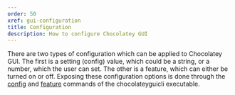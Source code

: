 ```yaml
---
order: 50
xref: gui-configuration
title: Configuration
description: How to configure Chocolatey GUI
---
```


There are two types of configuration which can be applied to Chocolatey GUI.  The first is a setting (config) value, which could be a string, or a number, which the user can set.  The other is a feature, which can either be turned on or off.  Exposing these configuration options is done through the [config]() and [feature]() commands of the chocolateyguicli executable.
